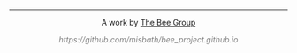 &nbsp;
<hr />
<p style="text-align: center;">A work by <a href="https://github.com/misbath/bee_project.github.io"> The Bee Group</a></p>
<p style="text-align: center;"><span style="color: #808080;"><em>https://github.com/misbath/bee_project.github.io</em></span></p>

<!-- Add icon library -->
<link rel="stylesheet" href="https://cdnjs.cloudflare.com/ajax/libs/font-awesome/4.7.0/css/font-awesome.min.css">

<!-- Add font awesome icons -->
<p style="text-align: center;">
    <a href="https://github.com/misbath/bee_project.github.io" class="fa fa-github"></a>
</p>

&nbsp;
